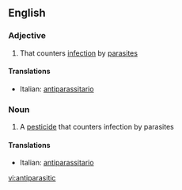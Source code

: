 ==English==

===Adjective===
{{en-adj}}

# That counters [[infection]] by [[parasite]]s

====Translations====
{{top}}
*Italian: [[antiparassitario]]
{{mid}}

{{bottom}}

===Noun===
{{wikipedia}}
{{en-noun}}

# A [[pesticide]] that counters infection by parasites

====Translations====
{{top}}
*Italian: [[antiparassitario]] {{m}}
{{mid}}

{{bottom}}

[[vi:antiparasitic]]